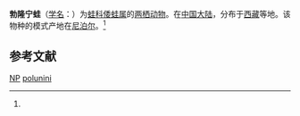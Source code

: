 {{Speciesbox
| name = 勃隆宁蛙
| status = LC | status_system = iucn3.1 
| status_ref = <ref name=iucn>{{IUCN2010|version=2010.3| assessors = Fei Liang, Michael Wai Neng Lau, Annemarie Ohler, Tej Kumar Shrestha | year = 2004 | id = 58434 | title = Nanorana polunini |downloaded = 2010-9-30}}</ref>
| image = 
| genus = Nanorana
| species = polunini
| authority = (Smith, 1951)<ref name="ITIS">{{ITIS|id=774156|taxon=Nanorana polunini}}</ref>
| synonyms =
* Nanorana polunini<ref name=iucn/>
* Rana polunini<ref name='id5008'>{{cite web| url =http://www.bioinfo.cn/db05/BjdwSpecies.php?action=view&id=5008| title =勃隆宁蛙| work =《中国动物物种编目数据库》| publisher =中国科学院微生物研究所| author =中国科学院动物研究所| accessdate =2009-04-11| deadurl =yes| archiveurl =https://web.archive.org/web/20160305054944/http://www.bioinfo.cn/db05/BjdwSpecies.php?action=view&id=5008| archivedate =2016-03-05}}</ref>
}}

'''勃隆宁蛙'''（[[学名|学名]]：{{lang|la|''Nanorana polunini''}}）为[[蛙科|蛙科]][[倭蛙属|倭蛙属]]的[[两栖动物|两栖动物]]。在[[中国大陆|中国大陆]]，分布于[[西藏|西藏]]等地。该物种的模式产地在[[尼泊尔|尼泊尔]]。<ref name='id5008'/>

== 参考文献 ==
{{reflist}}

{{Wikispecies|Nanorana polunini}}
{{Taxonbar|from=Q28053721}}

[[Category:IUCN红色名录无危物种|NP]]
[[Category:倭蛙属|polunini]]


{{amphibian-stub}}